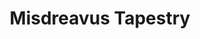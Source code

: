 ---
title: "Misdreavus Tapestry"
meta_title: "Misdreavus Tapestry craft"
description: "Craft de Misdreavus Tapestry"
rank: "c"
draft: false
name: "Misdreavus Tapestry"
recipe_img: "https://wiki.pokexgames.com/images/e/e3/Misdreavus_Tapestry.png"
level: 46
craft_time: 10800
result: 1
value_npc: 1
ingredients:
  - name: "Silk"
    quantity: 1
    item_img: "https://wiki.pokexgames.com/images/e/e0/Silk.PNG"
    value_npc: 1
  - name: "White Tapestry"
    quantity: 1
    item_img: "https://wiki.pokexgames.com/images/9/90/White_Tapestry.png"
    value_npc: 1
  - name: "Blue dye"
    quantity: 1
    item_img: "https://wiki.pokexgames.com/images/c/c9/Blue_Dye.png"
    value_npc: 1
  - name: "Miss Traces"
    quantity: 3
    item_img: "https://wiki.pokexgames.com/images/0/0e/Miss_Trace.png"
    value_npc: 1
  - name: "Refined Style Point"
    quantity: 20
    item_img: "https://wiki.pokexgames.com/images/6/6b/Refined_style_point.png"
    value_npc: 1
---